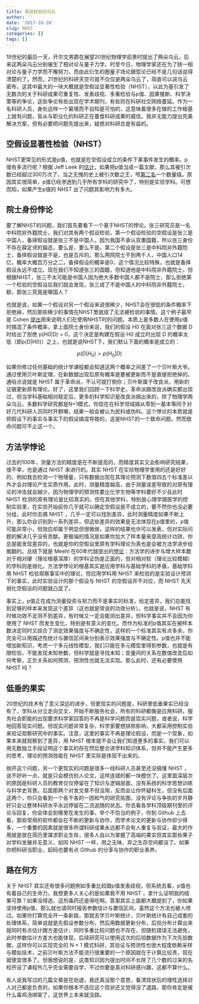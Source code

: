 ```yaml
---
title: 假设检验的乌云
author: ''
date: '2017-10-28'
slug: NHST
categories: []
tags: []
---
```


19世纪的最后一天，开尔文男爵在展望20世纪物理学前景时提出了两朵乌云，后来这两朵乌云分别催生了相对论与量子力学。时至今日，物理学家还在为了统一相对论与量子力学而不懈努力，而由此衍生的圈量子场论跟弦论已经不是几句话说得清楚的了。然而，21世纪的科研天空可就不仅仅是两朵乌云了，简直可以说乌云密布，这其中最大的一块大概就是空假设显著性检验（NHST），以此为基引发了无数次的关于科研成果可重复性、发表歧视、多重检验与p值、因果推断、科学决策等的争论，这些争论有些出现在学术期刊，有些则在科研社交网络蔓延。作为一名科研人员，身处这样一个窘境而不自知是可怕的，这意味着很多在做的工作根基上就有问题，盲从与职业化的科研正在蚕食科研成果的威信。我并无能力提出完美解决方案，但有必要把问题先提出来，疑惑对科研总是有益的。

## 空假设显著性检验（NHST）

NHST更常见的形式是p值，也就是在空假设成立的条件下某事件发生的概率。p值有多流行呢？根据 Jeff Leek 的[估计](https://docs.google.com/presentation/d/1hzdSDaPPSE9xUYZHhOVfQIRPPdwe0A9SdE7QDsK3bOA/edit#slide=id.g255a5ace66_3_796)，如果把p值当成一篇文献，那么其被引次数已经超过300万次了，当之无愧的史上被引次数之王，甩[第二名](http://www.nature.com/news/the-top-100-papers-1.16224)一个数量级。原因其实很简单，p值已经渗透到几乎所有学科的研究中了，特别是实验学科。可想而知，如果产生p值的 NHST 出了问题其影响力有多大。

## 院士身份悖论

要了解NHST的问题，我们首先要看下一个基于NHST的悖论。张三研究员是一名中科院非外籍院士，我们对其有两个假设检验，第一个假设检验的空假设是张三是中国人，备择假设就是张三不是中国人，因为我国不承认双重国籍，所以张三身份不存在薛定谔的猫态，要么是，要么不是。第二个假设是张三是中科院非外籍院士，备择假设就是不是，也是互斥的。那么两院院士不到两千人，中国人口14亿，概率大概百万分之二，备择假设的概率是0，这个情况比较特殊，也就是备择假设永远不成立。现在我们不知道张三的国籍，但知道他是中科院非外籍院士，但根据NHST，张三不太可能是中国人因为绝大多数中国人都不是院士，那么拒绝第一个检验的空假设后我们就会发现，张三成了不是中国人的中科院非外籍院士，额，那张三究竟是哪国人？

也就是说，如果一个假设对另一个假设来说很稀少，NHST会在很低的条件概率下拒绝掉，然后那些稀少的事情在NHST里就成了无法被检验的事情。这个例子最早是 Cohen [提出](http://ist-socrates.berkeley.edu/~maccoun/PP279_Cohen1.pdf)用来说明人们在使用NHST时的问题。本质上是多数人在使用p值时搞混了条件概率，拿上面院士身份来说，我们的假设 H0 在面对张三这个数据 D 时给出了拒绝 p(H0|D) = 0，这个决定是构建在假设 H0 成立时出现 D 的概率太低（即p(D|H0)）之上，也就是说NHST下，我们默认下面的概率是成立的：

$$
p(D|H_0) = p(H_0|D)
$$

如果你修过任何基础的统计学课程都会知道这两个概率之间差了一个贝叶斯大爷。通过使用贝叶斯定理，在新数据出现后原有概率是要被更新而不是直接拒绝掉的。通俗点说就是 NHST 属于革命派，不认可就打倒你；贝叶斯属于改良派，用新的证据更新原有理论。好了，这里我们回顾一下科学史，革命派跟改良派确实都出现过，但当学科基础相对稳定后，更多的科学知识是改良派搞出来的，除了物理学两朵乌云，多数科学研究都是N+1模式，你现在在科学领域搞从零到一基本等同于对好几代科研人员同时开群嘲，结果一般会被认为民科或伪科。这个悖论的本质就是把假设下的事实与事实下的假设搞混导致的，这是NHST的一个致命问题。然而致命问题可不止这一个。

## 方法学悖论

过去的100年，测量方法的精度是在不断提高的，而精度其实又会影响研究结果，很不幸，也是通过 NHST 来进行的。其实 NHST 在实验物理学里用的还是好好的，例如我去检测一个物理量，只有数据出现在其理论预测下数值四五个标准差以外才会对理论产生实质作用。此时，测量精度越高，由于测量误差导致的对原有理论的冲击就会越少，因为物理学的预测性要比化学生物等学科要好不少且此时 NHST 检测的原有理论是比较真实的。但在其他学科，特别是心理学跟医学的控制实验里，在实验开始前你几乎就可以确定空假设是不成立的，要不然你也没必要分组，此时你去搞 NHST ，几乎一定可以找到差异，此时测量精度如果不断上升，那么你会识别到一系列差异，但这些差异的效果是无法体现在p值里的，p值可能非常小，但效应却属于明显但很微弱，这样的结果也许可以发表，但对实际问题的解决几乎没有贡献。更极端的情况是如果你加大了样本量来提高统计功效，你总是能发现差异的，也就是你的空假设里原有学科理论为真也是会被方法学进步给推翻的。总结下就是 Meehl 在60年代就提出的[悖论](https://philpapers.org/rec/MEETIP)：方法学的进步与增大样本数对于相对硬（理论根基深厚）的学科证伪是正面的，但对相对软（理论比较模糊）的学科则是弱化。方法学悖论的根基其实是应用学科与基础学科的矛盾，基础学科用 NHST 检验观察事实中的理论，但应用学科用 NHST 来检验的是实验设计预测下的事实，此时实验设计的那个假设与 NHST 的空假设并不对应，而 NHST 先天弱化空假设的问题就凸显了。

事实上，p值正在成为测量投资与努力而不是事实的标准，给定差异，我们总能找到足够的样本来发现这个差异（这也就是常说的功效分析）。也就是说，NHST 有时候功效不足测不到差异，有时候又一定会能测出差异，但科学事实并不会因为你使用了 NHST 而发生变化，特别是有意义的变化。而作为标准的p值其实在被样本数决定同时又综合了测定效果强度与不确定性，这样的一个标准其实有点多余，你完全可以用描述性统计与置信区间来分别表示效果强度与不确定性。p值也并不能增加新知识，考虑一个多元线性模型，我们只能在多元模型里得到参数，也就是有限检验，不能发现未知参数，但科学就是寻找未知；变量间的关系在数值改变后如何考察，正负关系如何预测，预测性也就无法实现。那么此时，还有必要使用 NHST 吗？

## 低垂的果实

20世纪的技术有了意义深远的进步，但更现实的问题是，科研里低垂果实已经没有了，学科从分立走向交叉，开始不断服务社会，所有的科研都像是应用科研。服务社会职能的出现要求科学家回答的不再是科学问题而是现实问题，或者说，科学地回答现实问题。但现实问题非常复杂，科学家要想排除影响，大都采用控制实验来验证观察研究中的事实。注意，这里的事实不再是理论假设，而是一个现象，如果本来就观察到了差异，用 NHST 根本就不会让我们知道更多的事实，我们可以用无数独立手段证明这个事实的存在然后整合进学科知识体系，但并不能产生更多的思考，理论的预测效能在 NHST 里实际是体现不出来的。

抛开这个问题，另一个更现实的问题是很多一线科研人员甚至还没搞懂 NHST ，说不好听一点，就是只会模仿别人论文，这样连错的都一块模仿了。这里面深层次的原因是科研人员的教育仅仅停留在了知识与逻辑层面，没有系统的科学思想训练与科学史背景。后面那两个对发文章不但没用，反而会让你怀疑科生，但没有后面这两个，你只会看到一个各干各的一团和气的研究氛围，没有评论与争执的岁月静好只会让整体科研水平永远停留在二流追随的状态。你去看各学科顶级期刊里的评论与回复，你会体会到哪里在发生的事，举个不恰当的例子，你到 Github 上去看，那些常用的软件都会在不断的更新与协作，而学术论文的更新与协作却少得多，一个重要的因素就是很多所谓科研成果永远都不会有人重复与验证，最大的作用就是放在简历里谋求职业生存，很多人自以为掌握了高端的果实但其实那些果子对学科发展并无意义，如同 NHST 一样，用之无味，弃之生存空间都没了。如果你把科研当职业，起码也要有点 Github 的分享与协作的职业素养。

## 路在何方

关于 NHST 其实还有很多问题例如多重比较跟p值发表歧视，但系统去看，p值也有着自己的生命力，我想更多人关心的是如果我不用 NHST ，拿什么证明我的结果可靠？如果没得选，这剂毒药还是得吃啊。答案其实上面都大概提到了，你如果坚持使用p值，那么就也请同时报告参数估计与置信区间，虽然这个方法也被人喷过。如果你打算完全开一条新路，那就去学贝叶斯统计，贝叶斯统计有自己成套的处理体系，简单说就是先假设参数分布，然后用数据更新分布，后验分布计算出来就同时有点估计跟方差估计，同时多重比较问题也不存在，但随机错误无法避免，此时参数估计方差大也能体现，后续研究可以使用这次的后验数据作为下次先验数据，这样你可以实现完全的 N + 1 模式科研，其验证与预测性也很大程度依赖采样与模拟技术，之前贝叶斯方法不能流行很重要的一个原因就在于计算比较贵，现在就便宜很多了。但我想说的是，这类知识因为提出时间不长除了几个数的过来的名校开设了课程外几乎完全需要自学，不过你要是真对科研感兴趣，这都不算什么。

有人说我写过的几篇文章是在劝退，我还真没那个意思，看清现状后的理性选择对人对己都是负责的，如果你根本不适应这个现状还又觉得没了退路，那你肯定是被什么毒鸡汤绑架了，这世界上本来就没路。